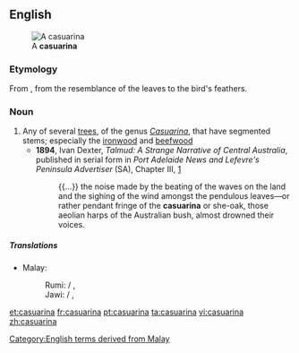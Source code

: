{{also|Casuarina}}
==English==
[[File:Casuarina equisetifolia Habitus 2010-10-26 ArboretoParqueElPilarCiudadReal.jpg|thumb|A '''casuarina''']]

===Etymology===
From {{etyl|ms|en}} {{m|ms|kasuari||cassowary}}, from the resemblance of the leaves to the bird's feathers.

===Noun===
{{wikipedia}}
{{en-noun}}

# Any of several [[tree]]s, of the genus ''[[Casuarina]]'', that have segmented stems; especially the [[ironwood]] and [[beefwood]]
#* '''1894''', Ivan Dexter, ''Talmud: A Strange Narrative of Central Australia'', published in serial form in ''Port Adelaide News and Lefevre's Peninsula Advertiser'' (SA), Chapter III, [http://gutenberg.net.au/ebooks16/1600641.txt]
#*: {{...}} the noise made by the beating of the waves on the land and the sighing of the wind amongst the pendulous leaves—or rather pendant fringe of the '''casuarina''' or she-oak, those aeolian harps of the Australian bush, almost drowned their voices.

=====Translations=====
{{trans-top|trees of the genus Casuarina}}
* Malay:
*: Rumi: {{t|ms|eru}} / {{t|ms|ru}}, {{t|ms|cemara}}
*: Jawi: {{t|ms|ارو|sc=Arab}} / {{t|ms|رو|sc=Arab}}, {{t|ms|چمارا|sc=Arab}}
{{trans-mid}}
{{trans-bottom}}

[[Category:English terms derived from Malay]]

[[et:casuarina]]
[[fr:casuarina]]
[[pt:casuarina]]
[[ta:casuarina]]
[[vi:casuarina]]
[[zh:casuarina]]